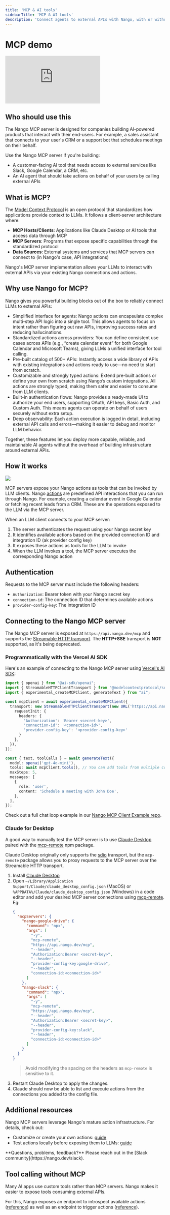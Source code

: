 ```yaml
---
title: 'MCP & AI tools'
sidebarTitle: 'MCP & AI tools'
description: 'Connect agents to external APIs with Nango, with or without an MCP server.'
---
```


# MCP demo

<div style={{ position: 'relative', overflow: 'hidden', paddingTop: '56.25%' }}>
    <iframe
        style={{ position: 'absolute', top: 0, left: 0, width: '100%', height: '100%' }}
        src="https://www.youtube.com/embed/80W3AZMM9KY?modestbranding=1&rel=0&autohide=1"
        title="YouTube video player"
        frameBorder="0"
        allow="accelerometer; autoplay; clipboard-write; encrypted-media; gyroscope; picture-in-picture"
        allowFullScreen
    ></iframe>
</div>

## Who should use this

The Nango MCP server is designed for companies building AI-powered products that interact with their end-users. For example, a sales assistant that connects to your user's CRM or a support bot that schedules meetings on their behalf.

Use the Nango MCP server if you're building:
- A customer-facing AI tool that needs access to external services like Slack, Google Calendar, a CRM, etc.
- An AI agent that should take actions on behalf of your users by calling external APIs

## What is MCP?

The [Model Context Protocol](https://modelcontextprotocol.io/introduction) is an open protocol that standardizes how applications provide context to LLMs. It follows a client-server architecture where:

- **MCP Hosts/Clients**: Applications like Claude Desktop or AI tools that access data through MCP
- **MCP Servers**: Programs that expose specific capabilities through the standardized protocol
- **Data Sources**: External systems and services that MCP servers can connect to (in Nango's case, API integrations)

Nango's MCP server implementation allows your LLMs to interact with external APIs via your existing Nango connections and actions.

## Why use Nango for MCP?

Nango gives you powerful building blocks out of the box to reliably connect LLMs to external APIs:
- Simplified interface for agents: Nango actions can encapsulate complex multi-step API logic into a single tool. This allows agents to focus on intent rather than figuring out raw APIs, improving success rates and reducing hallucinations.
- Standardized actions across providers: You can define consistent use cases across APIs (e.g., “create calendar event” for both Google Calendar and Microsoft Teams), giving LLMs a unified interface for tool calling.
- Pre-built catalog of 500+ APIs: Instantly access a wide library of APIs with existing integrations and actions ready to use—no need to start from scratch.
- Customizable and strongly typed actions: Extend pre-built actions or define your own from scratch using Nango’s custom integrations. All actions are strongly typed, making them safer and easier to consume from LLM clients.
- Built-in authentication flows: Nango provides a ready-made UI to authorize your end users, supporting OAuth, API keys, Basic Auth, and Custom Auth. This means agents can operate on behalf of users securely without extra setup.
- Deep observability: Each action execution is logged in detail, including external API calls and errors—making it easier to debug and monitor LLM behavior.

Together, these features let you deploy more capable, reliable, and maintainable AI agents without the overhead of building infrastructure around external APIs.

## How it works

<Frame caption="How it works">
  <img src="/images/diagrams/mcp-overview.png" />
</Frame>

MCP servers expose your Nango actions as tools that can be invoked by LLM clients. Nango [actions](/guides/actions/overview) are predefined API interactions that you can run through Nango. For example, creating a calendar event in Google Calendar or fetching recent leads from a CRM. These are the operations exposed to the LLM via the MCP server.

When an LLM client connects to your MCP server:

1. The server authenticates the request using your Nango secret key
2. It identifies available actions based on the provided connection ID and integration ID (ak provider config key)
3. It exposes these actions as tools for the LLM to invoke
4. When the LLM invokes a tool, the MCP server executes the corresponding Nango action

## Authentication

Requests to the MCP server must include the following headers:

- `Authorization`: Bearer token with your Nango secret key
- `connection-id`: The connection ID that determines available actions
- `provider-config-key`: The integration ID

## Connecting to the Nango MCP server

The Nango MCP server is exposed at `https://api.nango.dev/mcp` and supports the [Streamable HTTP transport](https://modelcontextprotocol.io/specification/2025-03-26/basic/transports#streamable-http). The **HTTP+SSE** transport is **NOT** supported, as it's being deprecated.

### Programmatically with the Vercel AI SDK

Here's an example of connecting to the Nango MCP server using [Vercel's AI SDK](https://ai-sdk.dev/docs/introduction):
```typescript
import { openai } from "@ai-sdk/openai";
import { StreamableHTTPClientTransport } from "@modelcontextprotocol/sdk/client/streamableHttp.js";
import { experimental_createMCPClient, generateText } from "ai";

const mcpClient = await experimental_createMCPClient({
  transport: new StreamableHTTPClientTransport(new URL('https://api.nango.dev/mcp'), {
    requestInit: {
      headers: {
        'Authorization': 'Bearer <secret-key>',
        'connection-id': '<connection-id>',
        'provider-config-key': '<provider-config-key>'
      }
    },
  }),
});

const { text, toolCalls } = await generateText({
  model: openai('gpt-4o-mini'),
  tools: await mcpClient.tools(), // You can add tools from multiple connections
  maxSteps: 5,
  messages: [
    {
      role: 'user',
      content: 'Schedule a meeting with John Doe',
    },
  ],
});
```

Check out a full chat loop example in our [Nango MCP Client Example repo](https://github.com/NangoHQ/nango-mcp-client-example).

### Claude for Desktop

A good way to manually test the MCP server is to use [Claude Desktop](https://claude.ai/download) paired with the [mcp-remote](https://www.npmjs.com/package/mcp-remote) npm package.

Claude Desktop originally only supports the [sdio](https://modelcontextprotocol.io/specification/2024-11-05/basic/transports#stdio) transport, but the `mcp-remote` package allows you to proxy requests to the MCP server over the Streamable HTTP transport.

1. Install [Claude Desktop](https://claude.ai/download)
2. Open `~/Library/Application Support/Claude/claude_desktop_config.json` (MacOS) or `%APPDATA%/Claude/claude_desktop_config.json` (Windows) in a code editor and add your desired MCP server connections using [mcp-remote](https://www.npmjs.com/package/mcp-remote). Eg:
    ```json
    {
      "mcpServers": {
        "nango-google-drive": {
          "command": "npx",
          "args": [
            "-y",
            "mcp-remote",
            "https://api.nango.dev/mcp",
            "--header",
            "Authorization:Bearer <secret-key>",
            "--header",
            "provider-config-key:google-drive",
            "--header",
            "connection-id:<connection-id>"
          ]
        },
        "nango-slack": {
          "command": "npx",
          "args": [
            "-y",
            "mcp-remote",
            "https://api.nango.dev/mcp",
            "--header",
            "Authorization:Bearer <secret-key>",
            "--header",
            "provider-config-key:slack",
            "--header",
            "connection-id:<connection-id>"
          ]
        }
      }
    }
    ```
    > Avoid modifying the spacing on the headers as `mcp-remote` is sensitive to it.
3. Restart Claude Desktop to apply the changes.
4. Claude should now be able to list and execute actions from the connections you added to the config file.

## Additional resources

Nango MCP servers leverage Nango's mature action infrastructure. For details, check out:

- Customize or create your own actions: [guide](/guides/custom-integrations/overview)
- Test actions locally before exposing them to LLMs: [guide](/guides/custom-integrations/build-a-custom-integration#test-your-integration-scripts-locally)

<Tip>
**Questions, problems, feedback?** Please reach out in the [Slack community](https://nango.dev/slack).
</Tip> 

## Tool calling without MCP

Many AI apps use custom tools rather than MCP servers. Nango makes it easier to expose tools consuming external APIs. 

For this, Nango exposes an endpoint to introspect available actions ([reference](/reference/api/scripts/config)) as well as an endpoint to trigger actions ([reference](/reference/api/action/trigger)).